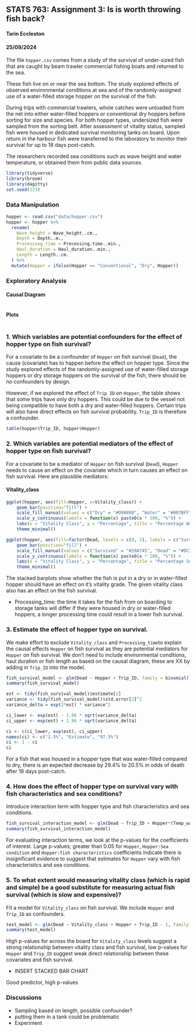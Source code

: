 ## STATS 763: Assignment 3: Is is worth throwing fish back?
#### Tarin Eccleston
#### 25/09/2024

The file `hopper.csv` comes from a study of the survival of under-sized fish that are caught by beam trawler commercial fishing boats and returned to the sea.

These fish live on or near the sea bottom.  The study explored effects of observed environmental conditions at sea and of the randomly-assigned use of a water-filled storage hopper on the survival of the fish.

During trips with commercial trawlers, whole catches were unloaded from the  net  into either water-filled hoppers or conventional dry hoppers before sorting for size and species. For both hopper types, undersized fish were sampled from the sorting belt. After assessment of vitality status, sampled fish were housed in dedicated survival monitoring tanks on board. Upon return in the harbour fish were transferred to the laboratory to monitor their survival for up to 18 days post-catch. 

The researchers recorded sea conditions such as wave height and water temperature, or obtained them from public data sources.   

```r
library(tidyverse)
library(broom)
library(dagitty)
set.seed(123)
```

### Data Manipulation

```r
hopper <- read.csv("data/hopper.csv")
hopper <- hopper %>%
  rename(
    Wave_height = Wave_height..cm.,
    Depth = Depth..m.,
    Processing_time = Processing.time..min.,
    Haul_duration = Haul_duration..min.,
    Length = Length..cm.
  ) %>%
  mutate(Hopper = ifelse(Hopper == "Conventional", "Dry", Hopper))
```

### Exploratory Analysis

#### Causal Diagram

```r
```

#### Plots

```r

```


### 1. Which variables are potential confounders for the effect of hopper type on fish survival?

For a covariate to be a confounder of `Hopper` on fish survival (`Dead`), the cause (covariate) has to happen before the effect on hopper type. Since the study explored effects of the randomly-assigned use of water-filled storage hoppers or dry storage hoppers on the survival of the fish, there should be no confounders by design.

However, if we explored the effect of `Trip ID` on `Hopper`, the table shows that some trips have only dry hoppers. This could be due to the vessel not being compatible to have both a dry and water-filled hoppers. Certain trips will also have direct effects on fish survival probability. `Trip_ID` is therefore a confounder.

```r
table(hopper$Trip_ID, hopper$Hopper)
```

### 2. Which variables are potential mediators of the effect of hopper type on fish survival?

For a covariate to be a mediator of `Hopper` on fish survival (`Dead`), `Hopper` needs to cause an effect on the covariate which in turn causes an effect on fish survival. Here are plausible mediators:

#### Vitality_class

```r
ggplot(hopper, aes(fill=Hopper, x=Vitality_class)) + 
    geom_bar(position="fill") +
    scale_fill_manual(values = c("Dry" = "#D9A800", "Water" = "#007BFF")) +
    scale_y_continuous(labels = function(x) paste0(x * 100, "%")) +
    labs(x = "Vitality Class", y = "Percentage", title = "Percentage Water-filled and Dry Hopper vs Vitality Class", fill = "Hopper Type") +
    theme_minimal()
```

```r
ggplot(hopper, aes(fill=factor(Dead, levels = c(0, 1), labels = c("Survived", "Dead")), x=Vitality_class)) + 
    geom_bar(position="fill") +
    scale_fill_manual(values = c("Survived" = "#28A745", "Dead" = "#DC3545")) + 
    scale_y_continuous(labels = function(x) paste0(x * 100, "%")) +
    labs(x = "Vitality Class", y = "Percentage", title = "Percentage Survived and Dead Fish vs Vitality Class", fill = "Condition") +
    theme_minimal()
```

The stacked barplots show whether the fish is put in a dry or in water-filled hopper should have an effect on it's vitality grade. The given vitality class also has an effect on the fish survival.

- Processing_time: the time it takes for the fish from on boarding to storage tanks will differ if they were housed in dry or water-filled hoppers, a longer processing time could result in a lower fish survival.

### 3. Estimate the effect of hopper type on survival.

We make effort to exclude `Vitality_class` and `Processing_time`to explain the causal effects `Hopper` on fish survival as they are potential mediators for `Hopper` on fish survival. We don't need to include environmental conditions, haul duration or fish length as based on the causal diagram, these are XX by adding in `Trip_ID` into the model.

```r
fish_survival_model <- glm(Dead ~ Hopper + Trip_ID, family = binomial(link = "logit"), data = hopper) 
summary(fish_survival_model)
```

```r
est <- tidy(fish_survival_model)$estimate[2]
variance <- tidy(fish_survival_model)$std.error[2]^2
variance_delta = exp(2*est) * variance^2

ci_lower <- exp(est) - 1.96 * sqrt(variance_delta)
ci_upper <- exp(est) + 1.96 * sqrt(variance_delta)

ci <- c(ci_lower, exp(est), ci_upper)
names(ci) <- c("2.5%", "Estimate", "97.5%")
ci <- 1 - ci
ci
```

For a fish that was housed in a hopper type that was water-filled compared to dry, there is an expected decrease by 29.4% to 20.5% in odds of death after 18 days post-catch.

### 4. How does the effect of hopper type on survival vary with fish characteristics and sea conditions?

Introduce interaction term with hopper type and fish characteristics and sea conditions.

```r
fish_survival_interaction_model <- glm(Dead ~ Trip_ID + Hopper*(Temp_water + Wave_height + Haul_duration + Substrate + Length), family = binomial(link = "logit"), data = hopper) 
summary(fish_survival_interaction_model)
```
For evaluating interaction terms, we look at the p-values for the coefficients of interest. Large p-values; greater than 0.05 for `Hopper`, `Hopper:Sea condition` and `Hopper:fish characteristics` coefficients indicate there is insignificant evidence to suggest that estimates for `Hopper` vary with fish characteristics and sea conditions.

### 5. To what extent would measuring vitality class (which is rapid and simple) be a good substitute for measuring actual fish survival (which is slow and expensive)?

Fit a model for `Vitality_class` on fish survival. We include `Hopper` and `Trip_ID` as confounders.

```r
test_model <- glm(Dead ~ Vitality_class + Hopper + Trip_ID - 1, family = binomial(link = "logit"), data = hopper) 
summary(test_model)
```

High p-values for across the board for `Vitality_class` levels suggest a strong relationship between vitality class and fish survival, low p-values for `Hopper` and `Trip_ID` suggest weak direct relationship between these covariates and fish survival. 

- INSERT STACKED BAR CHART

Good predictor, high p-values

### Discussions

- Sampling based on length, possible confounder?
- putting them in a tank could be problematic
- Experiment


